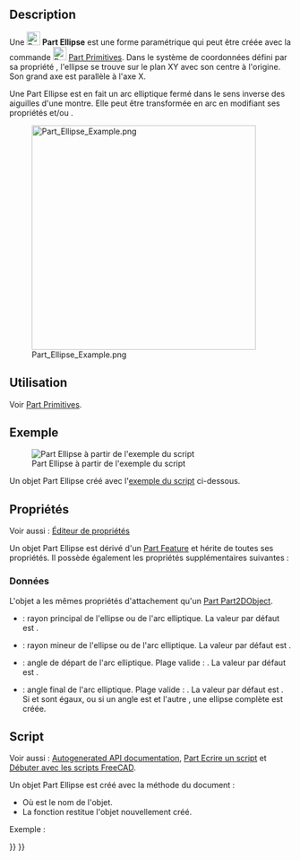 <languages/>

{{Docnav/fr
|[[Part_Circle/fr|Cercle]]
|[[Part_Point/fr|Point]]
|[[Part_Workbench/fr|Atelier Part]]
|IconL=Part_Circle.svg
|IconR=Part_Point.svg
|IconC=Workbench_Part.svg
}}

{{GuiCommand/fr
|Name=Part Ellipse
|Name/fr=Part Ellipse
|MenuLocation=Part → [[Part_Primitives/fr|Créer des primitives...]] → Ellipse
|Workbenches=[[Part_Workbench/fr|Part]], [[OpenSCAD_Workbench/fr|OpenSCAD]]
|SeeAlso=[[Part_Primitives/fr|Part Primitives]]
}}

== Description ==

Une [[Image:Part_Ellipse.svg|24px]] '''Part Ellipse''' est une forme paramétrique qui peut être créée avec la commande [[Image:Part_Primitives.svg|24px]] [[Part_Primitives/fr|Part Primitives]]. Dans le système de coordonnées défini par sa propriété {{PropertyData|Placement}}, l'ellipse se trouve sur le plan XY avec son centre à l'origine. Son grand axe est parallèle à l'axe X.

Une Part Ellipse est en fait un arc elliptique fermé dans le sens inverse des aiguilles d'une montre. Elle peut être transformée en arc en modifiant ses propriétés {{PropertyData|Angle1}} et/ou {{PropertyData|Angle2}}.

[[Image:Part_Ellipse_Example.png|400px]]

<span id="Usage"></span>
== Utilisation ==

Voir [[Part_Primitives/fr#Utilisation|Part Primitives]].

<span id="Example"></span>
== Exemple ==

[[Image:Part_Ellipse_Scripting_Example.png|thumb|Part Ellipse à partir de l'exemple du script]]

Un objet Part Ellipse créé avec l'[[#Script|exemple du script]] ci-dessous.

<span id="Properties"></span>
== Propriétés ==

Voir aussi : [[Property_editor/fr|Éditeur de propriétés]]

Un objet Part Ellipse est dérivé d'un [[Part_Feature/fr|Part Feature]] et hérite de toutes ses propriétés. Il possède également les propriétés supplémentaires suivantes :

<span id="Data"></span>
===Données===

{{TitleProperty|Attachment}}

L'objet a les mêmes propriétés d'attachement qu'un [[Part_Part2DObject/fr#Donn.C3.A9es|Part Part2DObject]].

{{TitleProperty|Base}}

* {{PropertyData|MajorRadius|Length}} : rayon principal de l'ellipse ou de l'arc elliptique. La valeur par défaut est {{Value|4mm}}.
* {{PropertyData|MinorRadius|Length}} : rayon mineur de l'ellipse ou de l'arc elliptique. La valeur par défaut est {{Value|2mm}}.
* {{PropertyData|Angle1|Angle}} : angle de départ de l'arc elliptique. Plage valide : {{Value|0° &lt; value &lt;&#61; 360°}}. La valeur par défaut est {{Value|0°}}.
* {{PropertyData|Angle2|Angle}} : angle final de l'arc elliptique. Plage valide : {{Value|0° &lt; value &lt;&#61; 360°}}. La valeur par défaut est {{Value|360°}}. Si {{PropertyData|Angle1}} et {{PropertyData|Angle2}} sont égaux, ou si un angle est {{Value|0°}} et l'autre {{Value|360°}}, une ellipse complète est créée.

<span id="Scripting"></span>
==Script==

Voir aussi : [https://freecad.github.io/SourceDoc/ Autogenerated API documentation], [[Part_scripting/fr|Part Ecrire un script]] et [[FreeCAD_Scripting_Basics/fr|Débuter avec les scripts FreeCAD]].

Un objet Part Ellipse est créé avec la méthode {{incode|addObject()}} du document :

{{Code|code=
ellipse = FreeCAD.ActiveDocument.addObject("Part::Ellipse", "myEllipse")
}}

* Où {{Incode|"myEllipse"}} est le nom de l'objet.
* La fonction restitue l'objet nouvellement créé.

Exemple :

{{Code|code=
import FreeCAD as App

doc = App.activeDocument()

ellipse = doc.addObject("Part::Ellipse", "myEllipse")
ellipse.MajorRadius = 20
ellipse.MinorRadius = 10
ellipse.Angle1 = 45
ellipse.Angle2 = 135
ellipse.Placement = App.Placement(App.Vector(1, 2, 3), App.Rotation(30, 45, 10))

doc.recompute()
}}


{{Docnav/fr
|[[Part_Circle/fr|Cercle]]
|[[Part_Point/fr|Point]]
|[[Part_Workbench/fr|Atelier Part]]
|IconL=Part_Circle.svg
|IconR=Part_Point.svg
|IconC=Workbench_Part.svg
}}

{{Part_Tools_navi{{#translation:}}}}
{{Userdocnavi{{#translation:}}}}